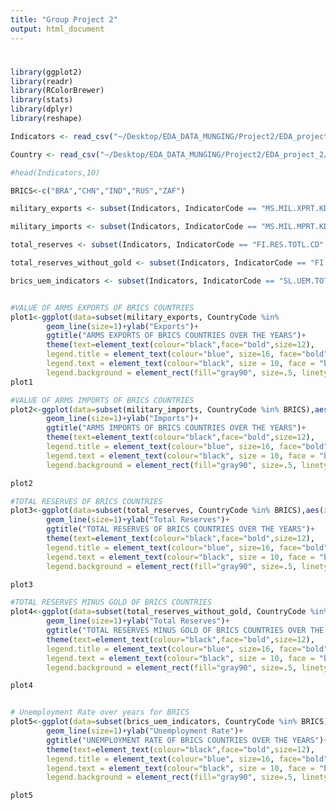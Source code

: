 ```yaml
---
title: "Group Project 2"
output: html_document
---
```


# 
```r
library(ggplot2)
library(readr)
library(RColorBrewer)
library(stats)
library(dplyr)
library(reshape)

Indicators <- read_csv("~/Desktop/EDA_DATA_MUNGING/Project2/EDA_project_2/world-development-indicators/Indicators.csv")

Country <- read_csv("~/Desktop/EDA_DATA_MUNGING/Project2/EDA_project_2/world-development-indicators/Country.csv")

#head(Indicators,10)

BRICS<-c("BRA","CHN","IND","RUS","ZAF")

military_exports <- subset(Indicators, IndicatorCode == "MS.MIL.XPRT.KD" & Year > 1991)

military_imports <- subset(Indicators, IndicatorCode == "MS.MIL.MPRT.KD" & Year > 1991)

total_reserves <- subset(Indicators, IndicatorCode == "FI.RES.TOTL.CD" & Year > 1991)

total_reserves_without_gold <- subset(Indicators, IndicatorCode == "FI.RES.XGLD.CD" & Year > 1991)

brics_uem_indicators <- subset(Indicators, IndicatorCode == "SL.UEM.TOTL.ZS" & Year > 1991)


#VALUE OF ARMS EXPORTS OF BRICS COUNTRIES
plot1<-ggplot(data=subset(military_exports, CountryCode %in%                               BRICS),aes(x=Year,y=Value,col=CountryName))+
        geom_line(size=1)+ylab("Exports")+
        ggtitle("ARMS EXPORTS OF BRICS COUNTRIES OVER THE YEARS")+
        theme(text=element_text(colour="black",face="bold",size=12),
        legend.title = element_text(colour="blue", size=16, face="bold"),
        legend.text = element_text(colour="black", size = 10, face = "bold",family = "Times New Roman"),
        legend.background = element_rect(fill="gray90", size=.5, linetype="dotted"))
plot1

#VALUE OF ARMS IMPORTS OF BRICS COUNTRIES
plot2<-ggplot(data=subset(military_imports, CountryCode %in% BRICS),aes(x=Year,y=Value,col=CountryName))+
        geom_line(size=1)+ylab("Imports")+
        ggtitle("ARMS IMPORTS OF BRICS COUNTRIES OVER THE YEARS")+
        theme(text=element_text(colour="black",face="bold",size=12),
        legend.title = element_text(colour="blue", size=16, face="bold"),
        legend.text = element_text(colour="black", size = 10, face = "bold",family = "Times New Roman"),
        legend.background = element_rect(fill="gray90", size=.5, linetype="dotted"))

plot2

#TOTAL RESERVES OF BRICS COUNTRIES
plot3<-ggplot(data=subset(total_reserves, CountryCode %in% BRICS),aes(x=Year,y=Value,col=CountryName))+
        geom_line(size=1)+ylab("Total Reserves")+
        ggtitle("TOTAL RESERVES OF BRICS COUNTRIES OVER THE YEARS")+
        theme(text=element_text(colour="black",face="bold",size=12),
        legend.title = element_text(colour="blue", size=16, face="bold"),
        legend.text = element_text(colour="black", size = 10, face = "bold",family = "Times New Roman"),
        legend.background = element_rect(fill="gray90", size=.5, linetype="dotted"))

plot3

#TOTAL RESERVES MINUS GOLD OF BRICS COUNTRIES
plot4<-ggplot(data=subset(total_reserves_without_gold, CountryCode %in% BRICS),aes(x=Year,y=Value,col=CountryName))+
        geom_line(size=1)+ylab("Total Reserves")+
        ggtitle("TOTAL RESERVES MINUS GOLD OF BRICS COUNTRIES OVER THE YEARS")+
        theme(text=element_text(colour="black",face="bold",size=12),
        legend.title = element_text(colour="blue", size=16, face="bold"),
        legend.text = element_text(colour="black", size = 10, face = "bold",family = "Times New Roman"),
        legend.background = element_rect(fill="gray90", size=.5, linetype="dotted"))

plot4


# Unemployment Rate over years for BRICS
plot5<-ggplot(data=subset(brics_uem_indicators, CountryCode %in% BRICS),aes(x=Year,y=Value,col=CountryName))+
        geom_line(size=1)+ylab("Unemployment Rate")+
        ggtitle("UNEMPLOYMENT RATE OF BRICS COUNTRIES OVER THE YEARS")+
        theme(text=element_text(colour="black",face="bold",size=12),
        legend.title = element_text(colour="blue", size=16, face="bold"),
        legend.text = element_text(colour="black", size = 10, face = "bold",family = "Times New Roman"),
        legend.background = element_rect(fill="gray90", size=.5, linetype="dotted")) 

plot5
```

